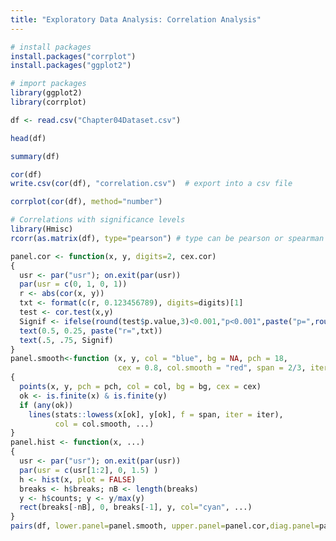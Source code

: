 ---
title: "Exploratory Data Analysis: Correlation Analysis"
---

```{r}
# install packages
install.packages("corrplot")
install.packages("ggplot2")
```

```{r}
# import packages
library(ggplot2)
library(corrplot)
```

```{r}
df <- read.csv("Chapter04Dataset.csv")
```

```{r}
head(df)
```

```{r}
summary(df)
```
```{r}
cor(df)
write.csv(cor(df), "correlation.csv")  # export into a csv file
```
```{r}
corrplot(cor(df), method="number")
```

```{r}
# Correlations with significance levels
library(Hmisc)
rcorr(as.matrix(df), type="pearson") # type can be pearson or spearman
```
```{r}
panel.cor <- function(x, y, digits=2, cex.cor)
{
  usr <- par("usr"); on.exit(par(usr))
  par(usr = c(0, 1, 0, 1))
  r <- abs(cor(x, y))
  txt <- format(c(r, 0.123456789), digits=digits)[1]
  test <- cor.test(x,y)
  Signif <- ifelse(round(test$p.value,3)<0.001,"p<0.001",paste("p=",round(test$p.value,3)))  
  text(0.5, 0.25, paste("r=",txt))
  text(.5, .75, Signif)
}
panel.smooth<-function (x, y, col = "blue", bg = NA, pch = 18, 
                        cex = 0.8, col.smooth = "red", span = 2/3, iter = 3, ...) 
{
  points(x, y, pch = pch, col = col, bg = bg, cex = cex)
  ok <- is.finite(x) & is.finite(y)
  if (any(ok)) 
    lines(stats::lowess(x[ok], y[ok], f = span, iter = iter), 
          col = col.smooth, ...)
}
panel.hist <- function(x, ...)
{
  usr <- par("usr"); on.exit(par(usr))
  par(usr = c(usr[1:2], 0, 1.5) )
  h <- hist(x, plot = FALSE)
  breaks <- h$breaks; nB <- length(breaks)
  y <- h$counts; y <- y/max(y)
  rect(breaks[-nB], 0, breaks[-1], y, col="cyan", ...)
}
pairs(df, lower.panel=panel.smooth, upper.panel=panel.cor,diag.panel=panel.hist)
```

